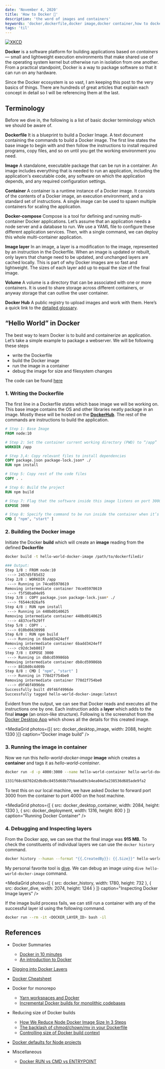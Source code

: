```yaml
---
date: 'November 4, 2020'
title: 'How to Docker 🐋'
description: 'the word of images and containers'
keywords: 'docker,dockerfile,docker image,docker container,how to docker'
tags: 'til'
---
```



[![XKCD](https://imgs.xkcd.com/comics/containers_2x.png)](https://xkcd.com/1988/)

**Docker** is a software platform for building applications based on _containers_ — small and lightweight execution environments that make shared use of the operating system kernel but otherwise run in isolation from one another. From a practical standpoint, Docker is a way to package software so that it can run on any hardware.

Since the Docker ecosystem is so vast, I am keeping this post to the very basics of things. There are hundreds of great articles that explain each concept in detail so I will be referencing them at the last.

## Terminology

Before we dive in, the following is a list of basic docker terminology which we should be aware of.

**Dockerfile**
It is a blueprint to build a Docker Image. A text document containing the commands to build a Docker image. The first line states the base image to begin with and then follow the instructions to install required programs, copy files, and so on until you get the working environment you need.

**Image**
A standalone, executable package that can be run in a container. An image includes everything that is needed to run an application, including the application's executable code, any software on which the application depends, and any required configuration settings.

**Container**
A container is a runtime instance of a Docker image. It consists of the contents of a Docker image, an execution environment, and a standard set of instructions. A single image can be used to spawn multiple containers for scaling the application.

**Docker-compose**
Compose is a tool for defining and running multi-container Docker applications. Let’s assume that an application needs a node server and a database to run. We use a YAML file to configure these different application services. Then, with a single command, we can deploy this whole multi-container application.

**Image layer**
In an image, a layer is a modification to the image, represented by an instruction in the Dockerfile. When an image is updated or rebuilt, only layers that change need to be updated, and unchanged layers are cached locally. This is part of why Docker images are so fast and lightweight. The sizes of each layer add up to equal the size of the final image.

**Volume**
A volume is a directory that can be associated with one or more containers. It is used to share storage across different containers, or anyway storage that can outlive the user container.

**Docker Hub**
A public registry to upload images and work with them. Here’s a quick link to the [detailed glossary](https://docs.docker.com/glossary/).

## “Hello World” in Docker

The best way to learn Docker is to build and containerize an application. Let’s take a simple example to package a webserver. We will be following these steps

- write the Dockerfile
- build the Docker image
- run the image in a container
- debug the image for size and filesystem changes

The code can be found [here](https://github.com/yashatgit/docker-hello-world)

### 1. Writing the Dockerfile

The first line in a Dockerfile states which base image we will be working on. This base image contains the OS and other libraries neatly package in an image. Mostly these will be hosted on the [**DockerHub**](https://hub.docker.com/search?q=&type=image&category=base).
The rest of the commands are instructions to build the application.

```Dockerfile
# Step 1: Base Image
FROM node:10

# Step 2: Set the container current working directory (PWD) to “/app”
WORKDIR /app

# Step 3,4: Copy relevant files to install dependencies
COPY package.json package-lock.json* ./
RUN npm install

# Step 5: Copy rest of the code files
COPY . .

# Step 6: Build the project
RUN npm build

# Step 7: Flag that the software inside this image listens on port 3000
EXPOSE 3000

# Step 8: Specify the command to be run inside the container when it’s started
CMD [ "npm", "start" ]
```

### 2. Building the Docker image

Initiate the Docker **build** which will create an **image** reading from the defined **Dockerfile**

```bash
docker build -t hello-world-docker-image /path/to/dockerfiledir

### Output:
Step 1/8 : FROM node:10
 ---> 2457d5f85d32
Step 2/8 : WORKDIR /app
 ---> Running in 74ce05978619
Removing intermediate container 74ce05978619
 ---> f5f50ba04e95
Step 3/8 : COPY package.json package-lock.json* ./
 ---> f6544c026af6
Step 4/8 : RUN npm install
 ---> Running in 440bd0140625
Removing intermediate container 440bd0140625
 ---> 4837cefb29ff
Step 5/8 : COPY . .
 ---> 010bd6630998
Step 6/8 : RUN npm build
 ---> Running in 6badd3424eff
Removing intermediate container 6badd3424eff
 ---> c92dc3eb8017
Step 7/8 : EXPOSE 3000
 ---> Running in db8cd59986bb
Removing intermediate container db8cd59986bb
 ---> 8810d0c4d69b
Step 8/8 : CMD [ "npm", "start" ]
 ---> Running in 778d2f754be0
Removing intermediate container 778d2f754be0
 ---> d9f46f4996de
Successfully built d9f46f4996de
Successfully tagged hello-world-docker-image:latest
```

Evident from the output, we can see that Docker reads and executes all the instructions one by one. Each instruction adds a **layer** which adds to the final **image** (an onion-like structure).
Following is the screenshot from the [Docker Desktop App](https://www.docker.com/products/docker-desktop) which shows all the details for this created image.

<MediaGrid
  photos={[{ src: docker_desktop_image, width: 2088, height: 1330 }]}
  caption="Docker image build"
/>

### 3. Running the image in container

Now we run this _hello-world-docker-image_ **image** which creates a **container** and tags it as _hello-world-container_.

```bash
docker run -d -p 4000:3000 --name hello-world-container hello-world-docker-image

1331f68c68702d2dbdbc8455d68b77bbada89cb4ea04e5a238536d685ade9fa2
```

To test this on our local machine, we have asked Docker to forward port 3000 from the container to port 4000 on the host machine.

<MediaGrid
  photos={[
    { src: docker_desktop_container, width: 2084, height: 1330 },
    { src: docker_deployment, width: 1316, height: 800 }
  ]}
  caption="Running Docker Container"
/>

### 4. Debugging and Inspecting layers

From the Docker app, we can see that the final image was **915 MB.** To check the constituents of individual layers we can use the `docker history` command.

```bash
docker history --human --format "{{.CreatedBy}}: {{.Size}}" hello-world-docker-image
```

My personal favorite tool is [dive](https://github.com/wagoodman/dive). We can debug an image using `dive hello-world-docker-image` command.

<MediaGrid
  photos={[
    { src: docker_history, width: 1780, height: 732 },
    { src: docker_dive, width: 2074, height: 1244 }
  ]}
  caption="Inspecting Docker Image layers"
/>

If the image build process fails, we can still run a container with any of the successful layer id using the following command.

```bash
docker run --rm -it <DOCKER_LAYER_ID> bash -il
```

## References

- Docker Summaries
  - [Docker in 10 minutes](https://www.youtube.com/watch?v=gAkwW2tuIqE&&)
  - [An introduction to Docker](https://lettieri.iet.unipi.it/virtualization/2018/20181220-Docker-seminar.pdf)
- [Digging into Docker Layers](https://medium.com/@jessgreb01/digging-into-docker-layers-c22f948ed612)
- [Docker Cheatsheet](https://groupe-sii.github.io/cheat-sheets/docker/index.html)

- Docker for monorepo

  - [Yarn workspaces and Docker](https://medium.com/@xfor/yarn-workspaces-and-docker-39e30402b69b)
  - [Incremental Docker builds for monolithic codebases](https://cjolowicz.github.io/posts/incremental-docker-builds-for-monolithic-codebases/)

- Reducing size of Docker builds

  - [How We Reduce Node Docker Image Size In 3 Steps](https://medium.com/trendyol-tech/how-we-reduce-node-docker-image-size-in-3-steps-ff2762b51d5a)
  - [The backlash of chmod/chown/mv in your Dockerfile](https://medium.com/@lmakarov/the-backlash-of-chmod-chown-mv-in-your-Dockerfile-f12fe08c0b55)
  - [Controlling size of Docker build context](https://stackoverflow.com/questions/26600769/build-context-for-docker-image-very-large)

- [Docker defaults for Node projects](https://github.com/BretFisher/node-docker-good-defaults/blob/69c923bc64/Dockerfile)

- Miscellaneous
  - [Docker RUN vs CMD vs ENTRYPOINT](https://goinbigdata.com/docker-run-vs-cmd-vs-entrypoint/)
